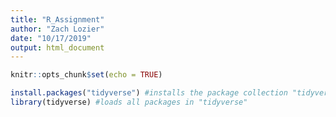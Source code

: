 ---
title: "R_Assignment"
author: "Zach Lozier"
date: "10/17/2019"
output: html_document
---

```{r setup, include=FALSE}
knitr::opts_chunk$set(echo = TRUE)
```

```{r}
install.packages("tidyverse") #installs the package collection "tidyverse"
library(tidyverse) #loads all packages in "tidyverse"
```